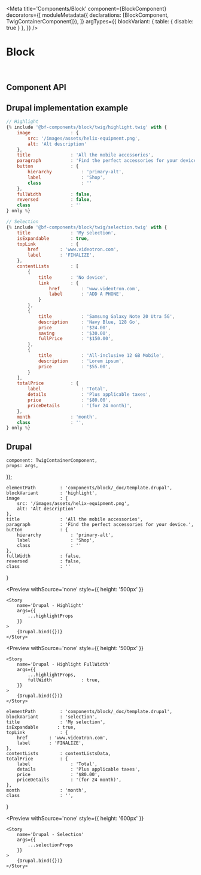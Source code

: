 

<Meta 
    title='Components/Block' 
    component={BlockComponent}
    decorators={[
        moduleMetadata({ declarations: [BlockComponent, TwigContainerComponent]}),
    ]}
    argTypes={{
        blockVariant: { table: { disable: true } },
    }}
/>

# Block

<br/>



## Component API

<Props of={BlockComponent} />



## Drupal implementation example

```jsx
// Highlight
{% include '@bf-components/block/twig/highlight.twig' with {
    image               : {
        src: '/images/assets/helix-equipment.png',
        alt: 'Alt description'
    },
    title               : 'All the mobile accessories',
    paragraph           : 'Find the perfect accessories for your device.',
    button              : {
        hierarchy           : 'primary-alt',
        label               : 'Shop',
        class               : ''
    },
    fullWidth           : false,
    reversed            : false,
    class               : ''
} only %}

// Selection
{% include '@bf-components/block/twig/selection.twig' with {
    title               : 'My selection',
    isExpandable        : true,
    topLink             : {
        href        : 'www.videotron.com',
        label       : 'FINALIZE',
    },
    contentLists        : [
        {
            title       : 'No device',
            link        : {
                href        : 'www.videotron.com',
                label       : 'ADD A PHONE',
            }
        },
        {
            title           : 'Samsung Galaxy Note 20 Utra 5G',
            description     : 'Navy Blue, 128 Go',
            price           : '$24.00',
            saving          : '$30.00',
            fullPrice       : '$150.00',
        },
        {
            title           : 'All-inclusive 12 GB Mobile',
            description     : 'Lorem ipsum',
            price           : '$55.00',
        }
    ],
    totalPrice          : {
        label               : 'Total',
        details             : 'Plus applicable taxes',
        price               : '$80.00',
        priceDetails        : '(for 24 month)',
    },
    month               : 'month',
    class               : '',
} only %}
```



## Drupal

    component: TwigContainerComponent,
    props: args,
});

    elementPath         : 'components/block/_doc/template.drupal',
    blockVariant        : 'highlight',
    image               : {
        src: '/images/assets/helix-equipment.png',
        alt: 'Alt description'
    },
    title               : 'All the mobile accessories',
    paragraph           : 'Find the perfect accessories for your device.',
    button              : {
        hierarchy           : 'primary-alt',
        label               : 'Shop',
        class               : ''
    },
    fullWidth           : false,
    reversed            : false,
    class               : ''
}

<Preview
    withSource='none'
    style={{ height: '500px' }}
>
    <Story 
        name='Drupal - Highlight'
        args={{ 
            ...highlightProps
        }}
    >
        {Drupal.bind({})}
    </Story>
</Preview>

<Preview
    withSource='none'
    style={{ height: '500px' }}
>
    <Story 
        name='Drupal - Highlight FullWidth'
        args={{ 
            ...highlightProps,
            fullWidth           : true,
        }}
    >
        {Drupal.bind({})}
    </Story>
</Preview>

    elementPath         : 'components/block/_doc/template.drupal',
    blockVariant        : 'selection',
    title               : 'My selection',
    isExpandable       : true,
    topLink             : {
        href        : 'www.videotron.com',
        label       : 'FINALIZE',
    },
    contentLists        : contentListsData,
    totalPrice          : {
        label               : 'Total',
        details             : 'Plus applicable taxes',
        price               : '$80.00',
        priceDetails        : '(for 24 month)',
    },
    month               : 'month',
    class               : '',
}

<Preview
    withSource='none'
    style={{ height: '600px' }}
>
    <Story 
        name='Drupal - Selection'
        args={{ 
            ...selectionProps
        }}
    >
        {Drupal.bind({})}
    </Story>
</Preview>